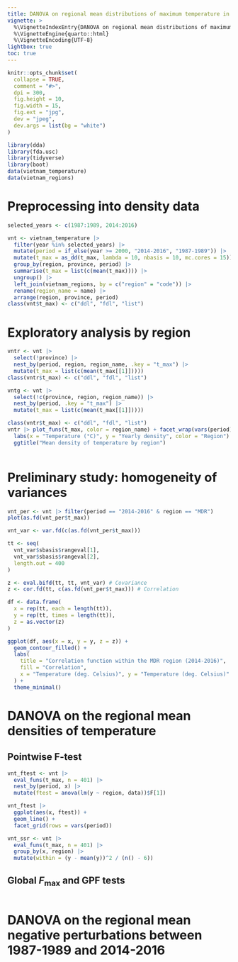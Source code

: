 ```yaml
---
title: DANOVA on regional mean distributions of maximum temperature in Vietnam
vignette: >
  %\VignetteIndexEntry{DANOVA on regional mean distributions of maximum temperature in Vietnam}
  %\VignetteEngine{quarto::html}
  %\VignetteEncoding{UTF-8}
lightbox: true
toc: true
---
```


```r
knitr::opts_chunk$set(
  collapse = TRUE,
  comment = "#>",
  dpi = 300,
  fig.height = 10,
  fig.width = 15,
  fig.ext = "jpg",
  dev = "jpeg",
  dev.args = list(bg = "white")
)
```

```r
library(dda)
library(fda.usc)
library(tidyverse)
library(boot)
data(vietnam_temperature)
data(vietnam_regions)
```

# Preprocessing into density data

```r
selected_years <- c(1987:1989, 2014:2016)

vnt <- vietnam_temperature |>
  filter(year %in% selected_years) |>
  mutate(period = if_else(year >= 2000, "2014-2016", "1987-1989")) |>
  mutate(t_max = as_dd(t_max, lambda = 10, nbasis = 10, mc.cores = 15)) |>
  group_by(region, province, period) |>
  summarise(t_max = list(c(mean(t_max)))) |>
  ungroup() |>
  left_join(vietnam_regions, by = c("region" = "code")) |>
  rename(region_name = name) |>
  arrange(region, province, period)
class(vnt$t_max) <- c("ddl", "fdl", "list")
```

# Exploratory analysis by region

```r
vntr <- vnt |>
  select(!province) |>
  nest_by(period, region, region_name, .key = "t_max") |>
  mutate(t_max = list(c(mean(t_max[[1]]))))
class(vntr$t_max) <- c("ddl", "fdl", "list")

vntg <- vnt |>
  select(!c(province, region, region_name)) |>
  nest_by(period, .key = "t_max") |>
  mutate(t_max = list(c(mean(t_max[[1]]))))

class(vntr$t_max) <- c("ddl", "fdl", "list")
vntr |> plot_funs(t_max, color = region_name) + facet_wrap(vars(period)) +
  labs(x = "Temperature (°C)", y = "Yearly density", color = "Region") +
  ggtitle("Mean density of temperature by region")
```

```r
```

# Preliminary study: homogeneity of variances

```r
vnt_per <- vnt |> filter(period == "2014-2016" & region == "MDR")
plot(as.fd(vnt_per$t_max))

vnt_var <- var.fd(c(as.fd(vnt_per$t_max)))

tt <- seq(
  vnt_var$sbasis$rangeval[1],
  vnt_var$sbasis$rangeval[2],
  length.out = 400
)

z <- eval.bifd(tt, tt, vnt_var) # Covariance
z <- cor.fd(tt, c(as.fd(vnt_per$t_max))) # Correlation

df <- data.frame(
  x = rep(tt, each = length(tt)),
  y = rep(tt, times = length(tt)),
  z = as.vector(z)
)

ggplot(df, aes(x = x, y = y, z = z)) +
  geom_contour_filled() +
  labs(
    title = "Correlation function within the MDR region (2014-2016)",
    fill = "Correlation",
    x = "Temperature (deg. Celsius)", y = "Temperature (deg. Celsius)"
  ) +
  theme_minimal()
```

# DANOVA on the regional mean densities of temperature

## Pointwise F-test

```r
vnt_ftest <- vnt |>
  eval_funs(t_max, n = 401) |>
  nest_by(period, x) |>
  mutate(ftest = anova(lm(y ~ region, data))$F[1])

vnt_ftest |>
  ggplot(aes(x, ftest)) +
  geom_line() +
  facet_grid(rows = vars(period))

vnt_ssr <- vnt |>
  eval_funs(t_max, n = 401) |>
  group_by(x, region) |>
  mutate(within = (y - mean(y))^2 / (n() - 6))
```

## Global $F_\text{max}$ and GPF tests

```r

```

# DANOVA on the regional mean negative perturbations between 1987-1989 and 2014-2016

```r

```

```r

```




